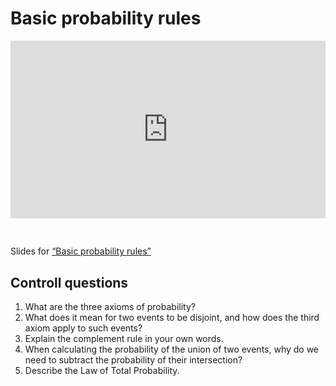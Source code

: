 # Basic probability rules

::: {style="padding:56.25% 0 0 0;position:relative;"}
<iframe src="https://player.vimeo.com/video/1047458986?badge=0&amp;autopause=0&amp;player_id=0&amp;app_id=58479" frameborder="0" allow="autoplay; fullscreen; picture-in-picture; clipboard-write; encrypted-media" style="position:absolute;top:0;left:0;width:100%;height:100%;" title="Basic probability rules">

</iframe>
:::

```{=html}
<script src="https://player.vimeo.com/api/player.js"></script>
```

<br>

Slides for ["Basic probability rules"](video-pdfs/2/Basic_probability_rules.pdf)

## Controll questions

1.  What are the three axioms of probability?
2.  What does it mean for two events to be disjoint, and how does the third axiom apply to such events?
3.  Explain the complement rule in your own words.
4.  When calculating the probability of the union of two events, why do we need to subtract the probability of their intersection?
5.  Describe the Law of Total Probability.

